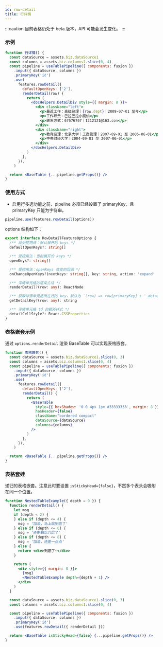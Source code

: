 ```yaml
---
id: row-detail
title: 行详情
---
```


:::caution
目前表格仍处于 beta 版本，API 可能会发生变化。
:::

### 示例

```jsx live
function 行详情() {
  const dataSource = assets.biz.dataSource1
  const columns = assets.biz.columns1.slice(0, 4)
  const pipeline = useTablePipeline({ components: fusion })
    .input({ dataSource, columns })
    .primaryKey('id')
    .use(
      features.rowDetail({
        defaultOpenKeys: ['2'],
        renderDetail(row) {
          return (
            <docHelpers.DetailDiv style={{ margin: 8 }}>
              <div className="left">
                <p>最近工作：高级经理｜{row.dept}｜2009-07-01 至今</p>
                <p>工作职责：巴拉巴拉小魔仙</p>
                <p>联系方式：67676767｜1212121@163.con</p>
              </div>
              <div className="right">
                <p>教育经理：北京大学｜工商管理｜2007-09-01 至 2006-06-01</p>
                <p>中央财经大学｜2004-09-01 至 2007-06-01</p>
              </div>
            </docHelpers.DetailDiv>
          )
        },
      }),
    )

  return <BaseTable {...pipeline.getProps()} />
}
```

### 使用方式

- 启用行多选功能之前，pipeline 必须已经设置了 primaryKey，且 primaryKey 只能为字符串。

```jsx
pipeline.use(features.rowDetail(options))
```

options 结构如下：

```ts
export interface RowDetailFeatureOptions {
  /** 非受控用法：默认展开的 keys */
  defaultOpenKeys?: string[]

  /** 受控用法：当前展开的 keys */
  openKeys?: string[]

  /** 受控用法：openKeys 改变的回调 */
  onChangeOpenKeys?(nextKeys: string[], key: string, action: 'expand' | 'collapse'): void

  /** 详情单元格的渲染方法 */
  renderDetail?(row: any): ReactNode

  /** 获取详情单元格所在行的 key，默认为 `(row) => row[primaryKey] + '_detail'` */
  getDetailKey?(row: any): string

  /** 详情单元格 td 的额外样式 */
  detailCellStyle?: React.CSSProperties
}
```

### 表格嵌套示例

通过 `options.renderDetail` 渲染 BaseTable 可以实现表格嵌套。

```jsx live
function 表格嵌套() {
  const dataSource = assets.biz.dataSource1.slice(0, 3)
  const columns = assets.biz.columns1.slice(0, 4)
  const pipeline = useTablePipeline({ components: fusion })
    .input({ dataSource, columns })
    .primaryKey('id')
    .use(
      features.rowDetail({
        defaultOpenKeys: ['2'],
        renderDetail() {
          return (
            <BaseTable
              style={{ boxShadow: '0 0 4px 1px #33333333', margin: 8 }}
              hasHeader={false}
              className="bordered compact"
              dataSource={dataSource}
              columns={columns}
            />
          )
        },
      }),
    )

  return <BaseTable {...pipeline.getProps()} />
}
```

### 表格套娃

递归的表格嵌套。注意此时要设置 `isStickyHead={false}`，不然多个表头会吸附在同一个位置。

```jsx live
function NestedTableExample({ depth = 0 }) {
  function renderDetail() {
    let msg
    if (depth < 2) {
    } else if (depth <= 4) {
      msg = '加油，马上就到底了'
    } else if (depth <= 6) {
      msg = '还剩最后几层了'
    } else if (depth <= 8) {
      msg = '加油，还差一点点'
    } else {
      return <div>到底了~</div>
    }

    return (
      <div style={{ margin: 8 }}>
        {msg}
        <NestedTableExample depth={depth + 1} />
      </div>
    )
  }

  const dataSource = assets.biz.dataSource1.slice(0, 3)
  const columns = assets.biz.columns1.slice(0, 4)

  const pipeline = useTablePipeline({ components: fusion })
    .input({ dataSource, columns })
    .primaryKey('id')
    .use(features.rowDetail({ renderDetail }))

  return <BaseTable isStickyHead={false} {...pipeline.getProps()} />
}
```
